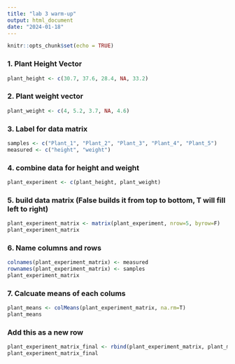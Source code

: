 ```yaml
---
title: "lab 3 warm-up"
output: html_document
date: "2024-01-18"
---
```


```r
knitr::opts_chunk$set(echo = TRUE)
```


### 1. Plant Height Vector
```r
plant_height <- c(30.7, 37.6, 28.4, NA, 33.2)
```

### 2. Plant weight vector
```r
plant_weight <- c(4, 5.2, 3.7, NA, 4.6)
```

### 3. Label for data matrix 
```r
samples <- c("Plant_1", "Plant_2", "Plant_3", "Plant_4", "Plant_5")
measured <- c("height", "weight")
```

### 4. combine data for height and weight
```r
plant_experiment <- c(plant_height, plant_weight)
```

### 5. build data matrix (False builds it from top to bottom, T will fill left to right)
```r
plant_experiment_matrix <- matrix(plant_experiment, nrow=5, byrow=F)
plant_experiment_matrix
```

### 6. Name columns and rows
```r
colnames(plant_experiment_matrix) <- measured
rownames(plant_experiment_matrix) <- samples
plant_experiment_matrix
```
### 7. Calcuate means of each colums
```r
plant_means <- colMeans(plant_experiment_matrix, na.rm=T)
plant_means
```

### Add this as a new row
```r
plant_experiment_matrix_final <- rbind(plant_experiment_matrix, plant_means)
plant_experiment_matrix_final
```


